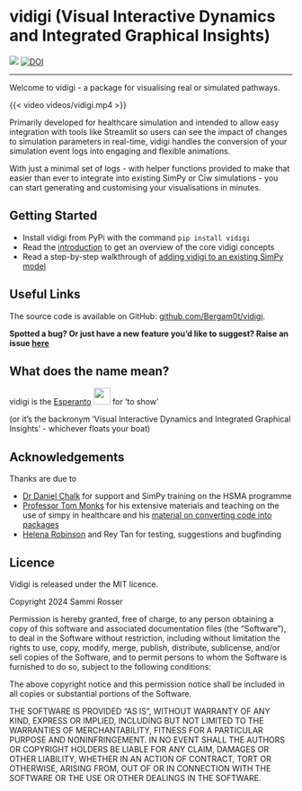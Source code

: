 # vidigi (Visual Interactive Dynamics and Integrated Graphical Insights)

[<img src="https://img.shields.io/pypi/v/vidigi?label=pypi%20package">](https://pypi.org/project/vidigi/)
[![DOI](https://zenodo.org/badge/888169040.svg)](https://doi.org/10.5281/zenodo.14635602)

---

Welcome to vidigi - a package for visualising real or simulated pathways.

{{< video videos/vidigi.mp4 >}}

Primarily developed for healthcare simulation and intended to allow easy integration with tools like Streamlit so users can see the impact of changes to simulation parameters in real-time, vidigi handles the conversion of your simulation event logs into engaging and flexible animations.

With just a minimal set of logs - with helper functions provided to make that easier than ever to integrate into existing SimPy or Ciw simulations - you can start generating and customising your visualisations in minutes.

## Getting Started

- Install vidigi from PyPi with the command `pip install vidigi`
- Read the [introduction](introduction.qmd) to get an overview of the core vidigi concepts
- Read a step-by-step walkthrough of [adding vidigi to an existing SimPy model](adding_vidigi_to_a_simple_simpy_model_hsma_structure.qmd)

## Useful Links

The source code is available on GitHub: [github.com/Bergam0t/vidigi](https://github.com/Bergam0t/vidigi).

**Spotted a bug? Or just have a new feature you'd like to suggest? Raise an issue [here](https://github.com/Bergam0t/vidigi/issues/new)**


## What does the name mean?

vidigi is the [Esperanto](https://en.wikipedia.org/wiki/Esperanto) ![](Flag_of_Esperanto.svg.png){height=30px} for 'to show'

(or it's the backronym 'Visual Interactive Dynamics and Integrated Graphical Insights' - whichever floats your boat)

## Acknowledgements

Thanks are due to

- [Dr Daniel Chalk](https://github.com/hsma-chief-elf) for support and SimPy training on the HSMA programme
- [Professor Tom Monks](https://github.com/TomMonks) for his extensive materials and teaching on the use of simpy in healthcare and his [material on converting code into packages](https://www.pythonhealthdatascience.com/content/03_mgt/03_mgt_front_page.html)
- [Helena Robinson](https://github.com/helenajr) and Rey Tan for testing, suggestions and bugfinding

## Licence

Vidigi is released under the MIT licence.

Copyright 2024 Sammi Rosser

Permission is hereby granted, free of charge, to any person obtaining a copy of this software and associated documentation files (the “Software”), to deal in the Software without restriction, including without limitation the rights to use, copy, modify, merge, publish, distribute, sublicense, and/or sell copies of the Software, and to permit persons to whom the Software is furnished to do so, subject to the following conditions:

The above copyright notice and this permission notice shall be included in all copies or substantial portions of the Software.

THE SOFTWARE IS PROVIDED “AS IS”, WITHOUT WARRANTY OF ANY KIND, EXPRESS OR IMPLIED, INCLUDING BUT NOT LIMITED TO THE WARRANTIES OF MERCHANTABILITY, FITNESS FOR A PARTICULAR PURPOSE AND NONINFRINGEMENT. IN NO EVENT SHALL THE AUTHORS OR COPYRIGHT HOLDERS BE LIABLE FOR ANY CLAIM, DAMAGES OR OTHER LIABILITY, WHETHER IN AN ACTION OF CONTRACT, TORT OR OTHERWISE, ARISING FROM, OUT OF OR IN CONNECTION WITH THE SOFTWARE OR THE USE OR OTHER DEALINGS IN THE SOFTWARE.
